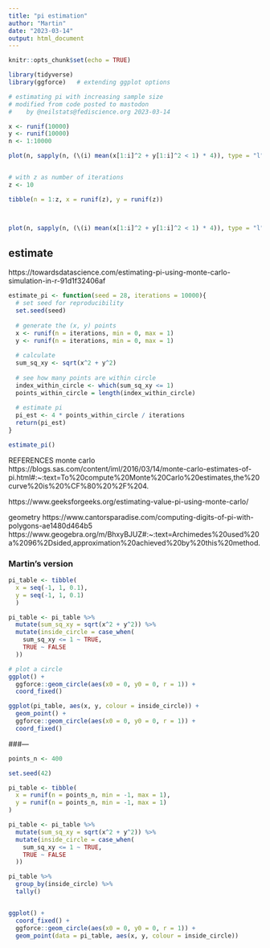 ```yaml
---
title: "pi estimation"
author: "Martin"
date: "2023-03-14"
output: html_document
---
```


```r
knitr::opts_chunk$set(echo = TRUE)

library(tidyverse)
library(ggforce)   # extending ggplot options 
```

```r

# estimating pi with increasing sample size
# modified from code posted to mastodon 
#    by @neilstats@fediscience.org 2023-03-14

x <- runif(10000)
y <- runif(10000)
n <- 1:10000

plot(n, sapply(n, (\(i) mean(x[1:i]^2 + y[1:i]^2 < 1) * 4)), type = "l")


# with z as number of iterations
z <- 10

tibble(n = 1:z, x = runif(z), y = runif(z))



plot(n, sapply(n, (\(i) mean(x[1:i]^2 + y[1:i]^2 < 1) * 4)), type = "l")


```


## estimate

https://towardsdatascience.com/estimating-pi-using-monte-carlo-simulation-in-r-91d1f32406af

```r

estimate_pi <- function(seed = 28, iterations = 10000){
  # set seed for reproducibility
  set.seed(seed)
  
  # generate the (x, y) points
  x <- runif(n = iterations, min = 0, max = 1)
  y <- runif(n = iterations, min = 0, max = 1)
  
  # calculate 
  sum_sq_xy <- sqrt(x^2 + y^2) 
  
  # see how many points are within circle
  index_within_circle <- which(sum_sq_xy <= 1)
  points_within_circle = length(index_within_circle)
  
  # estimate pi
  pi_est <- 4 * points_within_circle / iterations
  return(pi_est)
}

estimate_pi()

```

 REFERENCES
 monte carlo
 https://blogs.sas.com/content/iml/2016/03/14/monte-carlo-estimates-of-pi.html#:~:text=To%20compute%20Monte%20Carlo%20estimates,the%20curve%20is%20%CF%80%20%2F%204.

 https://www.geeksforgeeks.org/estimating-value-pi-using-monte-carlo/

 geometry
 https://www.cantorsparadise.com/computing-digits-of-pi-with-polygons-ae1480d464b5
 https://www.geogebra.org/m/BhxyBJUZ#:~:text=Archimedes%20used%20a%2096%2Dsided,approximation%20achieved%20by%20this%20method.

### Martin's version 

```r


pi_table <- tibble(
  x = seq(-1, 1, 0.1),
  y = seq(-1, 1, 0.1)
  )

pi_table <- pi_table %>% 
  mutate(sum_sq_xy = sqrt(x^2 + y^2)) %>% 
  mutate(inside_circle = case_when(
    sum_sq_xy <= 1 ~ TRUE,
    TRUE ~ FALSE
  ))

# plot a circle
ggplot() +
  ggforce::geom_circle(aes(x0 = 0, y0 = 0, r = 1)) +
  coord_fixed()

ggplot(pi_table, aes(x, y, colour = inside_circle)) +
  geom_point() +
  ggforce::geom_circle(aes(x0 = 0, y0 = 0, r = 1)) +
  coord_fixed()


```

###---

```r
points_n <- 400

set.seed(42)

pi_table <- tibble(
  x = runif(n = points_n, min = -1, max = 1),
  y = runif(n = points_n, min = -1, max = 1)
)

pi_table <- pi_table %>% 
  mutate(sum_sq_xy = sqrt(x^2 + y^2)) %>% 
  mutate(inside_circle = case_when(
    sum_sq_xy <= 1 ~ TRUE,
    TRUE ~ FALSE
  ))

pi_table %>% 
  group_by(inside_circle) %>% 
  tally()


ggplot() +
  coord_fixed() +
  ggforce::geom_circle(aes(x0 = 0, y0 = 0, r = 1)) +
  geom_point(data = pi_table, aes(x, y, colour = inside_circle)) 

```